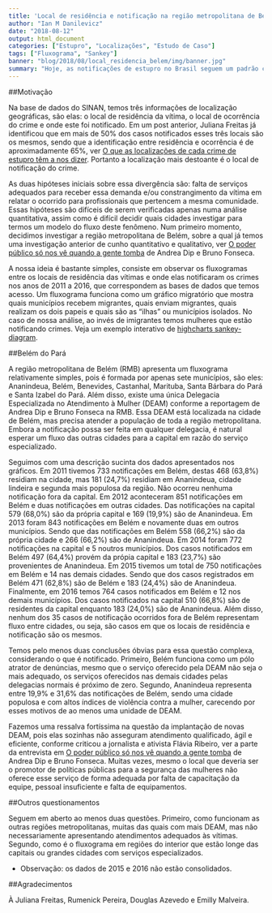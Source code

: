 ```yaml
---
title: 'Local de residência e notificação na região metropolitana de Belém'
author: "Ian M Danilevicz"
date: "2018-08-12"
output: html_document
categories: ["Estupro", "Localizações", "Estudo de Caso"]
tags: ["Fluxograma", "Sankey"]
banner: "blog/2018/08/local_residencia_belem/img/banner.jpg"
summary: "Hoje, as notificações de estupro no Brasil seguem um padrão com três informações geográficas: o local de residência da vítima, o local de ocorrência do crime e o local de registro do ocorrido. Analisamos a região metropolitana de Belém para entender um pouco desse fluxo, mas principalmente para suscitar mais questionamentos sobre os entraves à justiça e à proteção das vítimas."
---
```


##Motivação 

Na base de dados do SINAN, temos três informações de localização geográficas, são elas: o local de residência da vítima, o local de ocorrência do crime e onde este foi notificado. Em um post anterior, Juliana Freitas já identificou que em mais de 50% dos casos notificados esses três locais são os mesmos, sendo que a identificação entre residência e ocorrência é de aproximadamente 65%, ver [O que as localizações de cada crime de estupro têm a nos dizer](https://stats4good.github.io/gesem/blog/2018/05/localizacoes_estupros/). Portanto a localização mais destoante é o local de notificação do crime.   

As duas hipóteses iniciais sobre essa divergência são: falta de serviços adequados para receber essa demanda e/ou constrangimento da vítima em relatar o ocorrido para profissionais que pertencem a mesma comunidade. Essas hipóteses são difíceis de serem verificadas apenas numa análise quantitativa, assim como é difícil decidir quais cidades investigar para termos um modelo do fluxo deste fenômeno. Num primeiro momento, decidimos investigar a região metropolitana de Belém, sobre a qual já temos uma investigação anterior de cunho quantitativo e qualitativo, ver [O poder público só nos vê quando a gente tomba](https://www.huffpostbrasil.com/2017/10/02/o-poder-publico-so-nos-ve-quando-a-gente-tomba_a_23230133/) de Andrea Dip e Bruno Fonseca.

A nossa ideia é bastante simples, consiste em observar os fluxogramas entre os locais de residência das vítimas e onde elas notificaram os crimes nos anos de 2011 a 2016, que correspondem as bases de dados que temos acesso. Um fluxograma funciona como um gráfico migratório que mostra quais municípios recebem migrantes, quais enviam migrantes, quais realizam os dois papeis e quais são as "ilhas" ou municípios isolados. No caso de nossa análise, ao invés de imigrantes temos mulheres que estão notificando crimes. Veja um exemplo interativo de [highcharts sankey-diagram](https://www.highcharts.com/demo/sankey-diagram).


##Belém do Pará

A região metropolitana de Belém (RMB) apresenta um fluxograma relativamente simples, pois é formada por apenas sete municípios, são eles: Ananindeua, Belém, Benevides, Castanhal, Marituba, Santa Bárbara do Pará e Santa Izabel do Pará. Além disso, existe uma única Delegacia Especializada no Atendimento à Mulher (DEAM) conforme a reportagem de Andrea Dip e Bruno Fonseca na RMB. Essa DEAM está localizada na cidade de Belém, mas precisa atender a população de toda a região metropolitana. Embora a notificação possa ser feita em qualquer delegacia, é natural esperar um fluxo das outras cidades para a capital em razão do serviço especializado.    

Seguimos com uma descrição sucinta dos dados apresentados nos gráficos. Em 2011 tivemos 733 notificações em Belém, destas 468 (63,8\%) residiam na cidade, mas 181 (24,7\%) residiam em Ananindeua, cidade lindeira e segunda mais populosa da região. Não ocorreu nenhuma notificação fora da capital. Em 2012 aconteceram 851 notificações em Belém e duas notificações em outras cidades. Das notificações na capital 579 (68,0\%) são da própria capital e 169 (19,9\%) são de Ananindeua. Em 2013 foram 843 notificações em Belém e novamente duas em outros municípios. Sendo que das notificações em Belém 558 (66,2\%) são da própria cidade e 266 (66,2\%) são de Ananindeua. Em 2014 foram 772 notificações na capital e 5 noutros municípios. Dos casos notificados em Belém 497 (64,4\%) provém da própia capital e 183 (23,7\%) são provenientes de Ananindeua. Em 2015 tivemos um total de 750 notificações em Belém e 14 nas demais cidades. Sendo que dos casos registrados em Belém 471 (62,8\%) são de Belém e 183 (24,4\%) são de Ananindeua. Finalmente, em 2016 temos 764 casos notificados em Belém e 12 nos demais municípios. Dos casos notificados na capital 510 (66,8\%) são de residentes da capital enquanto 183 (24,0\%) são de Ananindeua. Além disso, nenhum dos 35 casos de notificação ocorridos fora de Belém representam fluxo entre cidades, ou seja, são casos em que os locais de residência e notificação são os mesmos. 

Temos pelo menos duas conclusões óbvias para essa questão complexa, considerando o que é notificado. Primeiro, Belém funciona como um pólo atrator de denúncias, mesmo que o serviço oferecido pela DEAM não seja o mais adequado, os serviços oferecidos nas demais cidades pelas delegacias normais é próximo de zero. Segundo, Ananindeua representa entre 19,9\% e 31,6\% das notificações de Belém, sendo uma cidade populosa e com altos índices de violência contra a mulher, carecendo por esses motivos de ao menos uma unidade de DEAM.  

Fazemos uma ressalva fortíssima na questão da implantação de novas DEAM, pois elas sozinhas não asseguram atendimento qualificado, ágil e eficiente, conforme criticou a jornalista e ativista Flávia Ribeiro, ver a parte da entrevista em [O poder público só nos vê quando a gente tomba](https://www.huffpostbrasil.com/2017/10/02/o-poder-publico-so-nos-ve-quando-a-gente-tomba_a_23230133/) de Andrea Dip e Bruno Fonseca. Muitas vezes, mesmo o local que deveria ser o promotor de políticas públicas para a segurança das mulheres não oferece esse serviço de forma adequada por falta de capacitação da equipe, pessoal insuficiente e falta de equipamentos. 


<script src="https://code.highcharts.com/highcharts.js"></script>
<script src="https://code.highcharts.com/modules/sankey.js"></script>
<script src="https://code.highcharts.com/modules/exporting.js"></script>

<div id="container7"></div>
<div id="container8"></div>
<div id="container9"></div>
<div id="container10"></div>
<div id="container11"></div>
<div id="container12"></div>

<script src='//static.codepen.io/assets/common/stopExecutionOnTimeout-b2a7b3fe212eaa732349046d8416e00a9dec26eb7fd347590fbced3ab38af52e.js'></script>

<script >Highcharts.chart('container7', {
title: {text: 'Figura 1. Fluxo de residência e local de notificação dos casos de estupro na região metropolitana de Belém, 2011 (fonte, VIVA, SVS, MS)'},
  series: [{
    keys: ['from', 'to', 'weight'],
    data: [
['	Belém (PA)	' ,'	Belém (PA)	' ,	468	],
['	Ananindeua (PA)	' ,'	Belém (PA)	' ,	181	],
['	Marituba (PA)	' ,'	Belém (PA)	' ,	33	],
['	Benevides (PA)	' ,'	Belém (PA)	' ,	27	],
['	Santa Bárbara do Pará (PA)	' ,'	Belém (PA)	' ,	17	],
['	Benevides (PA)	' ,'	Belém (PA)	' ,	5	],
['	Santa Izabel do Pará (PA)	' ,'	Belém (PA)	' ,	2	]
      ],
    type: 'sankey',
    name: 'Sankey demo series'
  }]
});
//# sourceURL=pen.js
</script>

<script >Highcharts.chart('container8', {
title: {text: 'Figura 2. Fluxo de residência e local de notificação dos casos de estupro na região metropolitana de Belém, 2012 (fonte, VIVA, SVS, MS)'},
  series: [{
    keys: ['from', 'to', 'weight'],
    data: [
['	Belém (PA)	' ,'	Belém (PA)	' ,	579	],
['	Ananindeua (PA)	' ,'	Belém (PA)	' ,	169	],
['	Marituba (PA)	' ,'	Belém (PA)	' ,	48	],
['	Benevides (PA)	' ,'	Belém (PA)	' ,	27	],
['	Santa Bárbara do Pará (PA)	' ,'	Belém (PA)	' ,	15	],
['	Benevides (PA)	' ,'	Belém (PA)	' ,	8	],
['	Santa Izabel do Pará (PA)	' ,'	Belém (PA)	' ,	5	],
['	Ananindeua (PA)	' ,'	Ananindeua (PA)	' ,	1	],
['	Belém (PA)	' ,'	Benevides (PA)	' ,	1	]
      ],
    type: 'sankey',
    name: 'Sankey demo series'
  }]
});
//# sourceURL=pen.js
</script>

<script >Highcharts.chart('container9', {
title: {text: 'Figura 3. Fluxo de residência e local de notificação dos casos de estupro na região metropolitana de Belém, 2013 (fonte, VIVA, SVS, MS)'},
  series: [{
    keys: ['from', 'to', 'weight'],
    data: [
 ['	Belém (PA)	' ,'	Belém (PA)	' ,	558	],
['	Ananindeua (PA)	' ,'	Belém (PA)	' ,	206	],
['	Marituba (PA)	' ,'	Belém (PA)	' ,	31	],
['	Benevides (PA)	' ,'	Belém (PA)	' ,	27	],
['	Santa Bárbara do Pará (PA)	' ,'	Belém (PA)	' ,	15	],
['	Santa Izabel do Pará (PA)	' ,'	Belém (PA)	' ,	4	],
['	Ananindeua (PA)	' ,'	Ananindeua (PA)	' ,	3	],
['	Benevides (PA)	' ,'	Belém (PA)	' ,	2	],
['	Marituba (PA)	' ,'	Ananindeua (PA)	' ,	1	],
['	Ananindeua (PA)	' ,'	Santa Izabel do Pará (PA)	' ,	1	]
      ],
    type: 'sankey',
    name: 'Sankey demo series'
  }]
});
//# sourceURL=pen.js
</script>

<script >Highcharts.chart('container10', {
title: {text: 'Figura 4. Fluxo de residência e local de notificação dos casos de estupro na região metropolitana de Belém, 2014 (fonte, VIVA, SVS, MS)'},
  series: [{
    keys: ['from', 'to', 'weight'],
    data: [
 ['	Belém (PA)	' ,'	Belém (PA)	' ,	497	],
['	Ananindeua (PA)	' ,'	Belém (PA)	' ,	183	],
['	Marituba (PA)	' ,'	Belém (PA)	' ,	50	],
['	Benevides (PA)	' ,'	Belém (PA)	' ,	21	],
['	Santa Bárbara do Pará (PA)	' ,'	Belém (PA)	' ,	14	],
['	Benevides (PA)	' ,'	Belém (PA)	' ,	5	],
['	Santa Izabel do Pará (PA)	' ,'	Belém (PA)	' ,	2	],
['	Benevides (PA)	' ,'	Benevides (PA)	' ,	2	],
['	Santa Izabel do Pará (PA)	' ,'	Santa Izabel do Pará (PA)	' ,	2	],
['	Benevides (PA)	' ,'	Ananindeua (PA)	' ,	1	]
      ],
    type: 'sankey',
    name: 'Sankey demo series'
  }]
});
//# sourceURL=pen.js
</script>

<script >Highcharts.chart('container11', {
title: {text: 'Figura 5. Fluxo de residência e local de notificação dos casos de estupro na região metropolitana de Belém, 2015 (fonte, VIVA, SVS, MS)'},
  series: [{
    keys: ['from', 'to', 'weight'],
    data: [
['	Belém (PA)	' ,'	Belém (PA)	' ,	471	],
['	Ananindeua (PA)	' ,'	Belém (PA)	' ,	193	],
['	Marituba (PA)	' ,'	Belém (PA)	' ,	43	],
['	Benevides (PA)	' ,'	Belém (PA)	' ,	28	],
['	Benevides (PA)	' ,'	Benevides (PA)	' ,	9	],
['	Santa Bárbara do Pará (PA)	' ,'	Belém (PA)	' ,	8	],
['	Santa Izabel do Pará (PA)	' ,'	Belém (PA)	' ,	5	],
['	Benevides (PA)	' ,'	Belém (PA)	' ,	2	],
['	Santa Izabel do Pará (PA)	' ,'	Santa Izabel do Pará (PA)	' ,	2	],
['	Marituba (PA)	' ,'	Ananindeua (PA)	' ,	1	],
['	Belém (PA)	' ,'	Benevides (PA)	' ,	1	],
['	Belém (PA)	' ,'	Castanhal (PA)	' ,	1	]

      ],
    type: 'sankey',
    name: 'Sankey demo series'
  }]
});
//# sourceURL=pen.js
</script>

<script >Highcharts.chart('container12', {
title: {text: 'Figura 6. Fluxo de residência e local de notificação dos casos de estupro na região metropolitana de Belém, 2016 (fonte, VIVA, SVS, MS)'},
  series: [{
    keys: ['from', 'to', 'weight'],
    data: [
['	Belém (PA)	' ,'	Belém (PA)	' ,	510	],
['	Ananindeua (PA)	' ,'	Belém (PA)	' ,	183	],
['	Marituba (PA)	' ,'	Belém (PA)	' ,	42	],
['	Benevides (PA)	' ,'	Belém (PA)	' ,	20	],
['	Benevides (PA)	' ,'	Benevides (PA)	' ,	6	],
['	Santa Bárbara do Pará (PA)	' ,'	Belém (PA)	' ,	4	],
['	Santa Izabel do Pará (PA)	' ,'	Belém (PA)	' ,	4	],
['	Ananindeua (PA)	' ,'	Ananindeua (PA)	' ,	2	],
['	Santa Izabel do Pará (PA)	' ,'	Santa Izabel do Pará (PA)	' ,	2	],
['	Benevides (PA)	' ,'	Belém (PA)	' ,	1	],
['	Santa Izabel do Pará (PA)	' ,'	Benevides (PA)	' ,	1	],
['	Belém (PA)	' ,'	Castanhal (PA)	' ,	1	]
      ],
    type: 'sankey',
    name: 'Sankey demo series'
  }]
});
//# sourceURL=pen.js
</script>


##Outros questionamentos

Seguem em aberto ao menos duas questões. Primeiro, como funcionam as outras regiões metropolitanas, muitas das quais com mais DEAM, mas não necessariamente apresentando atendimentos adequados às vítimas. Segundo, como é o fluxograma em regiões do interior que estão longe das capitais ou grandes cidades com serviços especializados. 

* Observação: os dados de 2015 e 2016 não estão consolidados.

##Agradecimentos

À Juliana Freitas, Rumenick Pereira, Douglas Azevedo e Emilly Malveira. 











